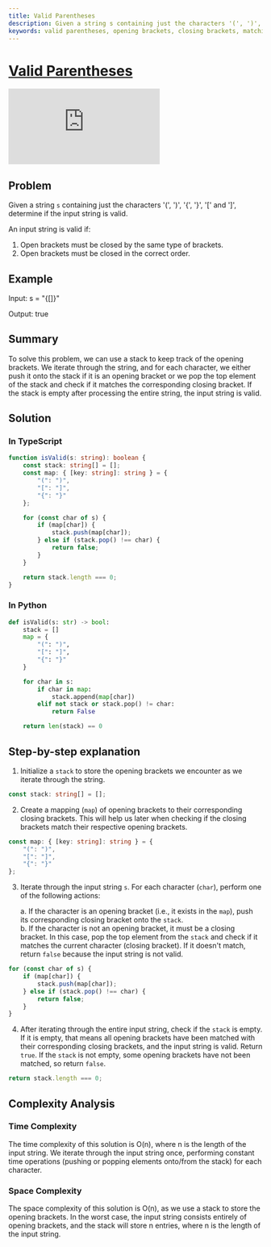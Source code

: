 ```yaml
---
title: Valid Parentheses
description: Given a string s containing just the characters '(', ')', '{', '}', '[' and ']', determine if the input string is valid.
keywords: valid parentheses, opening brackets, closing brackets, matching brackets, stack, leetcode, time complexity, space complexity, string validation, parentheses validation, typescript solution, python solution, bracket order
---
```



# [Valid Parentheses](https://leetcode.com/problems/valid-parentheses/) <DifficultyChip difficulty="easy" />

<div className="iframe-container">
	<iframe className="responsive-iframe" src="https://www.youtube.com/embed/WTzjTskDFMg"
					title="YouTube video player" frameBorder="0"
					allow="accelerometer; autoplay; clipboard-write; encrypted-media; gyroscope; picture-in-picture"
					allowFullScreen></iframe>
</div>

## Problem

Given a string `s` containing just the characters '(', ')', '{', '}', '[' and ']', determine if the input string is valid.

An input string is valid if:

1. Open brackets must be closed by the same type of brackets.
2. Open brackets must be closed in the correct order.

## Example

Input: s = "{[]}"

Output: true

## Summary

To solve this problem, we can use a stack to keep track of the opening brackets. We iterate through the string, and for each character, we either push it onto the stack if it is an opening bracket or we pop the top element of the stack and check if it matches the corresponding closing bracket. If the stack is empty after processing the entire string, the input string is valid.

## Solution

### In TypeScript

```typescript
function isValid(s: string): boolean {
	const stack: string[] = [];
	const map: { [key: string]: string } = {
		"(": ")",
		"[": "]",
		"{": "}"
	};

	for (const char of s) {
		if (map[char]) {
			stack.push(map[char]);
		} else if (stack.pop() !== char) {
			return false;
		}
	}

	return stack.length === 0;
}
```

### In Python

```python
def isValid(s: str) -> bool:
	stack = []
	map = {
		"(": ")",
		"[": "]",
		"{": "}"
	}

	for char in s:
		if char in map:
			stack.append(map[char])
		elif not stack or stack.pop() != char:
			return False

	return len(stack) == 0
```

## Step-by-step explanation

1. Initialize a `stack` to store the opening brackets we encounter as we iterate through the string.

```typescript
const stack: string[] = [];
```

2. Create a mapping (`map`) of opening brackets to their corresponding closing brackets. This will help us later when checking if the closing brackets match their respective opening brackets.

```typescript
const map: { [key: string]: string } = {
	"(": ")",
	"[": "]",
	"{": "}"
};
```

3. Iterate through the input string `s`. For each character (`char`), perform one of the following actions:

	a. If the character is an opening bracket (i.e., it exists in the `map`), push its corresponding closing bracket onto the `stack`. <br/>
	b. If the character is not an opening bracket, it must be a closing bracket. In this case, pop the top element from the `stack` and check if it matches the current character (closing bracket). If it doesn't match, return `false` because the input string is not valid.

```typescript
for (const char of s) {
	if (map[char]) {
		stack.push(map[char]);
	} else if (stack.pop() !== char) {
		return false;
	}
}
```

4. After iterating through the entire input string, check if the `stack` is empty. If it is empty, that means all opening brackets have been matched with their corresponding closing brackets, and the input string is valid. Return `true`. If the `stack` is not empty, some opening brackets have not been matched, so return `false`.

```typescript
return stack.length === 0;
```

## Complexity Analysis

### Time Complexity

The time complexity of this solution is O(n), where n is the length of the input string. We iterate through the input string once, performing constant time operations (pushing or popping elements onto/from the stack) for each character.

### Space Complexity

The space complexity of this solution is O(n), as we use a stack to store the opening brackets. In the worst case, the input string consists entirely of opening brackets, and the stack will store n entries, where n is the length of the input string.
